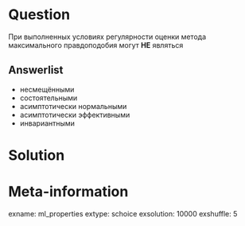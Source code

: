 Question
========
При выполненных условиях регулярности оценки метода максимального правдоподобия могут **НЕ** являться

Answerlist
----------
* несмещёнными
* состоятельными
* асимптотически нормальными
* асимптотически эффективными
* инвариантными


Solution
========


Meta-information
================
exname: ml_properties
extype: schoice
exsolution: 10000
exshuffle: 5
